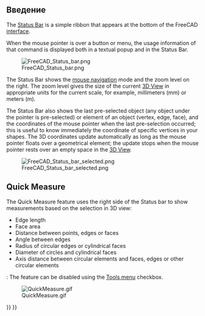 <languages/>

<span id="Introduction"></span>
== Введение ==

The [[Status_Bar|Status Bar]] is a simple ribbon that appears at the bottom of the FreeCAD [[interface|interface]].

When the mouse pointer is over a button or menu, the usage information of that command is displayed both in a textual popup and in the Status Bar.

[[File:FreeCAD_Status_bar.png]]

The Status Bar shows the [[Mouse_navigation|mouse navigation]] mode and the zoom level on the right. The zoom level gives the size of the current [[3D_View|3D View]] in appropriate units for the current scale, for example, millimeters (mm) or meters (m).

The Status Bar also shows the last pre-selected object (any object under the pointer is pre-selected) or element of an object (vertex, edge, face), and the coordinates of the mouse pointer when the last pre-selection occurred; this is useful to know immediately the coordinate of specific vertices in your shapes. The 3D coordinates update automatically as long as the mouse pointer floats over a geometrical element; the update stops when the mouse pointer rests over an empty space in the [[3D_View|3D View]].

[[File:FreeCAD_Status_bar_selected.png]]

== Quick Measure ==

{{Version|1.0}}

The Quick Measure feature uses the right side of the Status bar to show measurements based on the selection in 3D view:
* Edge length
* Face area 
* Distance between points, edges or faces
* Angle between edges
* Radius of circular edges or cylindrical faces
* Diameter of circles and cylindrical faces
* Axis distance between circular elements and faces, edges or other circular elements

{{Version|1.1}}: The feature can be disabled using the [[Std_Tools_Menu|Tools menu]] checkbox.

[[File:QuickMeasure.gif]]


{{Interface navi{{#translation:}}}}
{{Userdocnavi{{#translation:}}}}